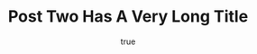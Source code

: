 ---
title: Post Two Has A Very Long Title
description: "Lorem ipsum dolor sit amet, consectetur adipisicing elit, sed do eiusmod tempor incididunt ut labore et dolore magna aliqua."
date: 
  published: 2022-06-12
  updated: 2022-07-06
image:
  path: "/public/images/scott-webb-ApYVKHHTLqE-unsplash.jpeg"
  alt: "blue and white abstract painting"
  credit: Photo by <a href="https://unsplash.com/@scottwebb?utm_source=unsplash&utm_medium=referral&utm_content=creditCopyText">Scott Webb</a> on <a href="https://unsplash.com/@scottwebb?utm_source=unsplash&utm_medium=referral&utm_content=creditCopyText">Unsplash</a>
  origin: "https://unsplash.com/photos/ApYVKHHTLqE"
cover_image_id: m9d8W67TXDI
category: Features
tags: ["astro", "jamstack", "static site generation"]
status: published
layout: "@layouts/PostLayout.astro"
---